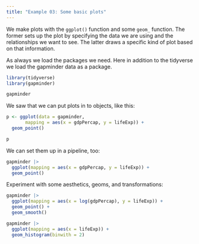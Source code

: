 ```yaml
---
title: "Example 03: Some basic plots"
---
```



We make plots with the `ggplot()` function and some `geom_` function. The former sets up the plot by specifying the data we are using and the relationships we want to see. The latter draws a specific kind of plot based on that information. 

As always we load the packages we need. Here in addition to the tidyverse we load the gapminder data as a package.

```r
library(tidyverse)
library(gapminder)
```


```r
gapminder
```


We saw that we can put plots in to objects, like this:

```r
p <- ggplot(data = gapminder, 
       mapping = aes(x = gdpPercap, y = lifeExp)) +
  geom_point()

p
```

We can set them up in a pipeline, too:

```r
gapminder |> 
  ggplot(mapping = aes(x = gdpPercap, y = lifeExp)) + 
  geom_point()
```


Experiment with some aesthetics, geoms, and transformations:

```r
gapminder |> 
  ggplot(mapping = aes(x = log(gdpPercap), y = lifeExp)) + 
  geom_point() + 
  geom_smooth()
```

```r
gapminder |> 
  ggplot(mapping = aes(x = lifeExp)) + 
  geom_histogram(binwith = 2)
```




